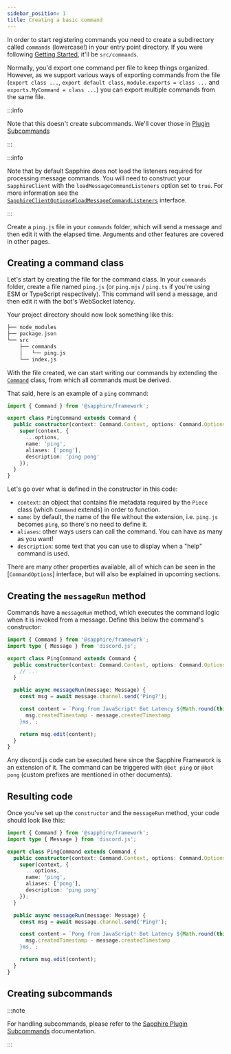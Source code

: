 ```yaml
---
sidebar_position: 1
title: Creating a basic command
---
```


In order to start registering commands you need to create a subdirectory called `commands` (lowercase!) in your entry
point directory. If you were following [Getting Started][getting-started], it'll be `src/commands`.

Normally, you'd export one command per file to keep things organized. However, as we support various ways of exporting
commands from the file (`export class ...`, `export default class`, `module.exports = class ...` and
`exports.MyCommand = class ...`) you can export multiple commands from the same file.

:::info

Note that this doesn't create subcommands. We'll cover those in
[Plugin Subcommands](../plugins/Subcommands/getting-started)

:::

:::info

Note that by default Sapphire does not load the listeners required for processing message commands. You will need to
construct your `SapphireClient` with the `loadMessageCommandListeners` option set to `true`. For more information see
the [`SapphireClientOptions#loadMessageCommandListeners`][load-message-commands-option] interface.

:::

Create a `ping.js` file in your `commands` folder, which will send a message and then edit it with the elapsed time.
Arguments and other features are covered in other pages.

## Creating a command class

Let's start by creating the file for the command class. In your `commands` folder, create a file named `ping.js` (or
`ping.mjs` / `ping.ts` if you're using ESM or TypeScript respectively). This command will send a message, and then edit
it with the bot's WebSocket latency.

Your project directory should now look something like this:

```bash {4-5}
├── node_modules
├── package.json
└── src
    ├── commands
    │   └── ping.js
    └── index.js
```

With the file created, we can start writing our commands by extending the [`Command`][command] class, from which all
commands must be derived.

That said, here is an example of a `ping` command:

```typescript ts2esm2cjs|{4-11}|{4-11}
import { Command } from '@sapphire/framework';

export class PingCommand extends Command {
  public constructor(context: Command.Context, options: Command.Options) {
    super(context, {
      ...options,
      name: 'ping',
      aliases: ['pong'],
      description: 'ping pong'
    });
  }
}
```

Let's go over what is defined in the constructor in this code:

- `context`: an object that contains file metadata required by the `Piece` class (which `Command` extends) in order to
  function.
- `name`: by default, the name of the file without the extension, i.e. `ping.js` becomes `ping`, so there's no need to
  define it.
- `aliases`: other ways users can call the command. You can have as many as you want!
- `description`: some text that you can use to display when a "help" command is used.

There are many other properties available, all of which can be seen in the [`CommandOptions`] interface, but will also
be explained in upcoming sections.

## Creating the `messageRun` method

Commands have a `messageRun` method, which executes the command logic when it is invoked from a message. Define this
below the command's constructor:

```typescript ts2esm2cjs|{8-16}|{9-17}
import { Command } from '@sapphire/framework';
import type { Message } from 'discord.js';

export class PingCommand extends Command {
  public constructor(context: Command.Context, options: Command.Options) {
    // ...
  }

  public async messageRun(message: Message) {
    const msg = await message.channel.send('Ping?');

    const content = `Pong from JavaScript! Bot Latency ${Math.round(this.container.client.ws.ping)}ms. API Latency ${
      msg.createdTimestamp - message.createdTimestamp
    }ms.`;

    return msg.edit(content);
  }
}
```

Any discord.js code can be executed here since the Sapphire Framework is an extension of it. The command can be
triggered with `@bot ping` or `@bot pong` (custom prefixes are mentioned in other documents).

## Resulting code

Once you've set up the `constructor` and the `messageRun` method, your code should look like this:

```typescript ts2esm2cjs
import { Command } from '@sapphire/framework';
import type { Message } from 'discord.js';

export class PingCommand extends Command {
  public constructor(context: Command.Context, options: Command.Options) {
    super(context, {
      ...options,
      name: 'ping',
      aliases: ['pong'],
      description: 'ping pong'
    });
  }

  public async messageRun(message: Message) {
    const msg = await message.channel.send('Ping?');

    const content = `Pong from JavaScript! Bot Latency ${Math.round(this.container.client.ws.ping)}ms. API Latency ${
      msg.createdTimestamp - message.createdTimestamp
    }ms.`;

    return msg.edit(content);
  }
}
```

## Creating subcommands

:::note

For handling subcommands, please refer to the [Sapphire Plugin Subcommands][saph-plug-subcom] documentation.

:::

[command]: ../../Documentation/api-framework/classes/Command
[commandoptions]: ../../Documentation/api-framework/interfaces/CommandOptions
[getting-started]: ./getting-started-with-sapphire
[load-message-commands-option]:
  ../../Documentation/api-framework/interfaces/SapphireClientOptions#loadmessagecommandlisteners
[saph-plug-subcom]: ../plugins/Subcommands/getting-started
